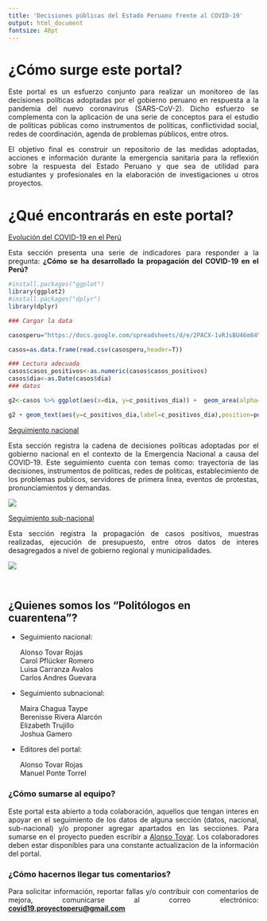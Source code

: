 ```yaml
---
title: 'Decisiones públicas del Estado Peruano frente al COVID-19'
output: html_document
fontsize: 48pt
---
```


# ¿Cómo surge este portal?

<p>
<div style="text-align:justify"> Este portal es un esfuerzo conjunto para realizar un monitoreo de las decisiones políticas adoptadas por el gobierno peruano en respuesta a la pandemia del nuevo coronavirus (SARS-CoV-2). Dicho esfuerzo se complementa con la aplicación de una serie de conceptos para el estudio de políticas públicas como instrumentos de políticas, conflictividad social, redes de coordinación, agenda de problemas públicos, entre otros.     

El objetivo final es construir un repositorio de las medidas adoptadas, acciones e información durante la emergencia sanitaria para la reflexión sobre la respuesta del Estado Peruano y que sea de utilidad para estudiantes y profesionales en la elaboración de investigaciones u otros proyectos. </div>
</p>


# ¿Qué encontrarás en este portal?

[Evolución del COVID-19 en el Perú](https://covid-19-proyectoperu.github.io/casos.html)    

<p>
<div style="text-align:justify">Esta sección presenta una serie de indicadores para responder a la pregunta: **¿Cómo se ha desarrollado la propagación del COVID-19 en el Perú?** </div>
</p>

```r
#install.packages("ggplot")
library(ggplot2)
#install.packages("dplyr")
library(dplyr)
```


```r
### Cargar la data

casosperu="https://docs.google.com/spreadsheets/d/e/2PACX-1vRJsBU46m84Yl8hUIo5c1fILeYqcSa4vDXhFyIQ_QbUJndBfLLO-N4nkHOfl5hgZMWKzv1L73oiqwzm/pub?gid=1165383620&single=true&output=csv"

casos=as.data.frame(read.csv(casosperu,header=T))

### Lectura adecuada
casos$casos_positivos<-as.numeric(casos$casos_positivos)
casos$dia<-as.Date(casos$dia)
### datos

g2<-casos %>% ggplot(aes(x=dia, y=c_positivos_dia)) +  geom_area(alpha=0.1) +  geom_line(color="orange", size=0.8) +  geom_point(size=2, color="orange") + theme_classic() + labs(title="Nuevos casos positivos detectados por día",caption = "Fuente: Sala Situacional - Minsa. Elaborado para 'Politólogos en cuarentena'" ,x = "Fecha", y="Número de casos")+ theme(plot.caption=element_text(size=8, hjust=0.5, face="italic", color="black")) 

g2 + geom_text(aes(y=c_positivos_dia,label=c_positivos_dia),position=position_dodge(width = 0.9),size=2.5, vjust=-1,hjust=0.5,col="black")
```

[Seguimiento nacional](https://covid-19-proyectoperu.github.io/nacional.html)    

<p>
<div style="text-align:justify"> Esta sección registra la cadena de decisiones políticas adoptadas por el gobierno nacional en el contexto de la Emergencia Nacional a causa del COVID-19. Este seguimiento cuenta con temas como: trayectoria de las decisiones, instrumentos de politicas, redes de politicas, establecimiento de los problemas publicos, servidores de primera linea, eventos de protestas, pronunciamientos y demandas. </div>
</p>    

<div align="center"><img src="nacional_files/figure-html/midis.png"><!-- --></div>

[Seguimiento sub-nacional](https://covid-19-proyectoperu.github.io/subnacional.html)

<p>
<div style="text-align:justify"> Esta sección registra la propagación de casos positivos, muestras realizadas, ejecución de presupuesto, entre otros datos de interes desagregados a nivel de gobierno regional y municipalidades.</div>
</p>

<div align="center"><img src="subnacional_files/figure-html/mapa_interactivo.PNG"></div>  
<br>    
    
## ¿Quienes somos los "Politólogos en cuarentena"?

* Seguimiento nacional:
  
  Alonso Tovar Rojas  
  Carol Pflücker Romero  
  Luisa Carranza Avalos  
  Carlos Andres Guevara

* Seguimiento subnacional:

  Maira Chagua Taype  
  Berenisse Rivera Alarcón  
  Elizabeth Trujillo  
  Joshua Gamero  
  
* Editores del portal:  

  Alonso Tovar Rojas  
  Manuel Ponte Torrel  


### ¿Cómo sumarse al equipo?

<p>
<div style="text-align:justify"> Este portal esta abierto a toda colaboración, aquellos que tengan interes en apoyar en el seguimiento de los datos de alguna sección (datos, nacional, sub-nacional) y/o proponer agregar apartados en las secciones. Para sumarse en el proyecto pueden escribir a [Alonso Tovar](mailto:a.tovar1498@gmail.com). Los colaboradores deben estar disponibles para una constante actualizacion de la información del portal.</div>
</p>

### ¿Cómo hacernos llegar tus comentarios?

<p>
<div style="text-align:justify"> Para solicitar información, reportar fallas y/o contribuir con comentarios de mejora, comunicarse al correo electrónico: [**covid19.proyectoperu@gmail.com**](mailto:covid19.proyectoperu@gmail.com) </div>
</p>



